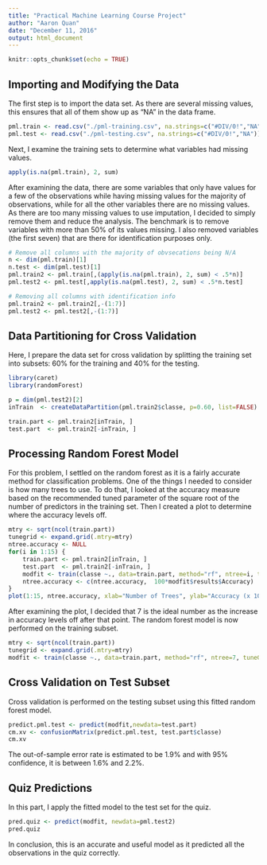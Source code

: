 ```yaml
---
title: "Practical Machine Learning Course Project"
author: "Aaron Quan"
date: "December 11, 2016"
output: html_document
---
```


```r
knitr::opts_chunk$set(echo = TRUE)
```

## Importing and Modifying the Data

The first step is to import the data set.  As there are several missing values, this ensures that all of them show up as "NA" in the data frame.

```r
pml.train <- read.csv("./pml-training.csv", na.strings=c("#DIV/0!","NA"))
pml.test <- read.csv("./pml-testing.csv", na.strings=c("#DIV/0!","NA"))
```

Next, I examine the training sets to determine what variables had missing values.

```r
apply(is.na(pml.train), 2, sum)
```

After examining the data, there are some variables that only have values for a few of the observations while having missing values for the majority of observations, while for all the other variables there are no missing values.  As there are too many missing values to use imputation, I decided to simply remove them and reduce the analysis.  The benchmark is to remove variables with more than 50% of its values missing.  I also removed variables (the first seven) that are there for identification purposes only. 

```r
# Remove all columns with the majority of obvsecations being N/A
n <- dim(pml.train)[1]
n.test <- dim(pml.test)[1]
pml.train2 <- pml.train[,(apply(is.na(pml.train), 2, sum) < .5*n)]
pml.test2 <- pml.test[,apply(is.na(pml.test), 2, sum) < .5*n.test]

# Removing all columns with identification info
pml.train2 <- pml.train2[,-(1:7)]
pml.test2 <- pml.test2[,-(1:7)]
```

## Data Partitioning for Cross Validation

Here, I prepare the data set for cross validation by splitting the training set into subsets: 60% for the training and 40% for the testing.
```r
library(caret)
library(randomForest)

p = dim(pml.test2)[2]
inTrain  <- createDataPartition(pml.train2$classe, p=0.60, list=FALSE)

train.part <- pml.train2[inTrain, ]
test.part  <- pml.train2[-inTrain, ]
```

## Processing Random Forest Model

For this problem, I settled on the random forest as it is a fairly accurate method for classification problems.  One of the things I needed to consider is how many trees to use.  To do that, I looked at the accuracy measure based on the recommended tuned parameter of the square root of the number of predictors in the training set.  Then I created a plot to determine where the accuracy levels off.

```r
mtry <- sqrt(ncol(train.part))
tunegrid <- expand.grid(.mtry=mtry)
ntree.accuracy <- NULL
for(i in 1:15) {
	train.part <- pml.train2[inTrain, ]
	test.part  <- pml.train2[-inTrain, ]
	modfit <- train(classe ~., data=train.part, method="rf", ntree=i, tuneGrid=tunegrid)
	ntree.accuracy <- c(ntree.accuracy,  100*modfit$results$Accuracy)
}
plot(1:15, ntree.accuracy, xlab="Number of Trees", ylab="Accuracy (x 100)")
```

After examining the plot, I decided that 7 is the ideal number as the increase in accuracy levels off after that point.  The random forest model is now performed on the training subset.

```r
mtry <- sqrt(ncol(train.part))
tunegrid <- expand.grid(.mtry=mtry)
modfit <- train(classe ~., data=train.part, method="rf", ntree=7, tuneGrid=tunegrid)
```

## Cross Validation on Test Subset

Cross validation is performed on the testing subset using this fitted random forest model.

```r
predict.pml.test <- predict(modfit,newdata=test.part)
cm.xv <- confusionMatrix(predict.pml.test, test.part$classe)
cm.xv
```

The out-of-sample error rate is estimated to be 1.9% and with 95% confidence, it is between 1.6% and 2.2%.

## Quiz Predictions 

In this part, I apply the fitted model to the test set for the quiz.

```r
pred.quiz <- predict(modfit, newdata=pml.test2)
pred.quiz
```

In conclusion, this is an accurate and useful model as it predicted all the observations in the quiz correctly.
